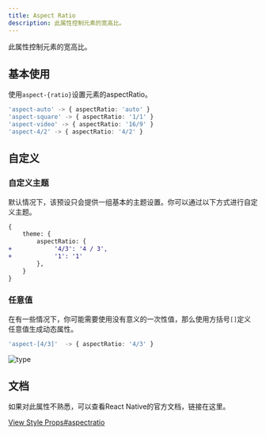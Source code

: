 ```yaml
---
title: Aspect Ratio
description: 此属性控制元素的宽高比。
---
```



此属性控制元素的宽高比。

## 基本使用

使用`aspect-{ratio}`设置元素的aspectRatio。

```typescript
'aspect-auto' -> { aspectRatio: 'auto' }
'aspect-square' -> { aspectRatio: '1/1' }
'aspect-video' -> { aspectRatio: '16/9' }
'aspect-4/2' -> { aspectRatio: '4/2' }
```


## 自定义

### 自定义主题

默认情况下，该预设只会提供一组基本的主题设置。你可以通过以下方式进行自定义主题。

```diff lang="javascript"
{
    theme: {
        aspectRatio: {
+            '4/3': '4 / 3',
+            '1': '1'
        },
    }
}
```

### 任意值

在有一些情况下，你可能需要使用没有意义的一次性值，那么使用方括号`[]`定义任意值生成动态属性。

```typescript
'aspect-[4/3]'  -> { aspectRatio: '4/3' }
```


![type](https://img.shields.io/badge/type%3A%20number%2C%20string-required%3A%20No-%23DEBCFF?style=for-the-badge&labelColor=%235C19E3)

## 文档

如果对此属性不熟悉，可以查看React Native的官方文档，链接在这里。

[View Style Props#aspectratio](https://reactnative.dev/docs/layout-props#aspectratio)